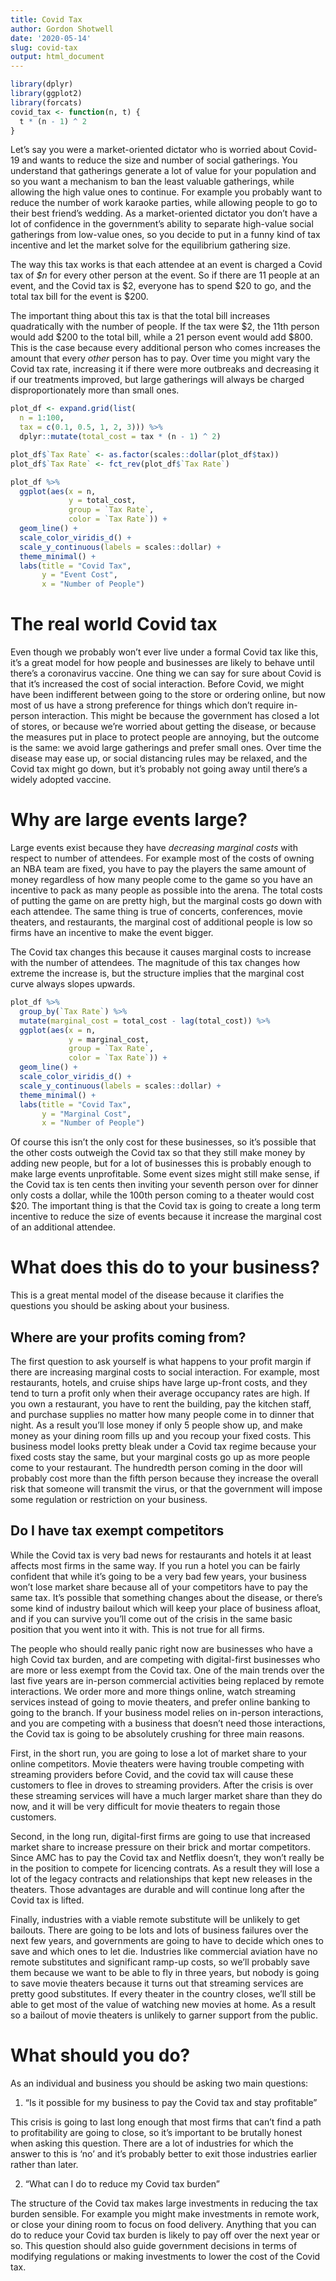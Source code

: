 ```yaml
---
title: Covid Tax
author: Gordon Shotwell
date: '2020-05-14'
slug: covid-tax
output: html_document
---
```

```r
library(dplyr)
library(ggplot2)
library(forcats)
covid_tax <- function(n, t) {
  t * (n - 1) ^ 2
}
```

Let's say you were a market-oriented dictator who is worried about Covid-19 and wants to reduce the size and number of social gatherings. 
You understand that gatherings generate a lot of value for your population and so you want a mechanism to ban the least valuable gatherings, while allowing the high value ones to continue. 
For example you probably want to reduce the number of work karaoke parties, while allowing people to go to their best friend's wedding.
As a market-oriented dictator you don't have a lot of confidence in the government's ability to separate high-value social gatherings from low-value ones, so you decide to put in a funny kind of tax incentive and let the market solve for the equilibrium gathering size.  

 

The way this tax works is that each attendee at an event is charged a Covid tax of _$n_ for every other person at the event.
So if there are 11 people at an event, and the Covid tax is $2, everyone has to spend $20 to go, and the total tax bill for the event is $200. 

The important thing about this tax is that the total bill increases quadratically with the number of people. 
If the tax were $2, the 11th person would add $200 to the total bill, while a 21 person event would add $800.
This is the case because every additional person who comes increases the amount that every _other_ person has to pay.
Over time you might vary the Covid tax rate, increasing it if there were more outbreaks and decreasing it if our treatments improved, but large gatherings will always be charged disproportionately more than small ones.

```r
plot_df <- expand.grid(list(
  n = 1:100, 
  tax = c(0.1, 0.5, 1, 2, 3))) %>% 
  dplyr::mutate(total_cost = tax * (n - 1) ^ 2)

plot_df$`Tax Rate` <- as.factor(scales::dollar(plot_df$tax))
plot_df$`Tax Rate` <- fct_rev(plot_df$`Tax Rate`)

plot_df %>% 
  ggplot(aes(x = n, 
             y = total_cost, 
             group = `Tax Rate`, 
             color = `Tax Rate`)) +
  geom_line() +
  scale_color_viridis_d() +
  scale_y_continuous(labels = scales::dollar) +
  theme_minimal() +
  labs(title = "Covid Tax",
       y = "Event Cost",
       x = "Number of People")
```


# The real world Covid tax

Even though we probably won't ever live under a formal Covid tax like this, 
it's a great model for how people and businesses are likely to behave until there's a coronavirus  vaccine. 
One thing we can say for sure about Covid is that it's increased the cost of social interaction. 
Before Covid, we might have been indifferent between going to the store or ordering online, 
but now most of us have a strong preference for things which don't require in-person interaction. 
This might be because the government has closed a lot of stores, or because we're worried about getting the disease, or because the measures put in place to protect people are annoying, but the outcome is the same: we avoid large gatherings and prefer small ones.
Over time the disease may ease up, or social distancing rules may be relaxed, and the Covid tax might go down, but it's probably not going away until there's a widely adopted vaccine.

# Why are large events large?

Large events exist because they have _decreasing marginal costs_ with respect to number of attendees. 
For example most of the costs of owning an NBA team are fixed, 
you have to pay the players the same amount of money regardless of how many people come to the game so you have an incentive to pack as many people as possible into the arena.
The total costs of putting the game on are pretty high, but the marginal costs go down with each attendee. 
The same thing is true of concerts, conferences, movie theaters, and restaurants, the marginal cost of additional people is low so firms have an incentive to make the event bigger. 

The Covid tax changes this because it causes marginal costs to increase with the number of attendees. 
The magnitude of this tax changes how extreme the increase is, but the structure implies that the marginal cost curve always slopes upwards.

```r
plot_df %>% 
  group_by(`Tax Rate`) %>% 
  mutate(marginal_cost = total_cost - lag(total_cost)) %>% 
  ggplot(aes(x = n, 
             y = marginal_cost, 
             group = `Tax Rate`, 
             color = `Tax Rate`)) +
  geom_line() +
  scale_color_viridis_d() +
  scale_y_continuous(labels = scales::dollar) +
  theme_minimal() +
  labs(title = "Covid Tax",
       y = "Marginal Cost",
       x = "Number of People")
```

Of course this isn't the only cost for these businesses, so it's possible that the other costs outweigh the Covid tax so that they still make money by adding new people, but for a lot of businesses this is probably enough to make large events unprofitable.
Some event sizes might still make sense, if the Covid tax is ten cents then inviting your seventh person over for dinner only costs a dollar, while the 100th person coming to a theater would cost $20. 
The important thing is that the Covid tax is going to create a long term incentive to reduce the size of events because it increase the marginal cost of an additional attendee.

# What does this do to your business?

This is a great mental model of the disease because it clarifies the questions you should be asking about your business.

## Where are your profits coming from?

The first question to ask yourself is what happens to your profit margin if there are increasing marginal costs to social interaction. 
For example, most restaurants, hotels, and cruise ships have large up-front costs, and they tend to turn a profit only when their average occupancy rates are high. 
If you own a restaurant, you have to rent the building, pay the kitchen staff, and purchase supplies no matter how many people come in to dinner that night. 
As a result you'll lose money if only 5 people show up, and make money as your dining room fills up and you recoup your fixed costs. 
This business model looks pretty bleak under a Covid tax regime because your fixed costs stay the same, but your marginal costs go up as more people come to your restaurant. 
The hundredth person coming in the door will probably cost more than the fifth person because they increase the overall risk that someone will transmit the virus, or that the government will impose some regulation or restriction on your business. 

## Do I have tax exempt competitors

While the Covid tax is very bad news for restaurants and hotels it at least affects most firms in the same way. 
If you run a hotel you can be fairly confident that while it's going to be a very bad few years, your business won't lose market share because all of your competitors have to pay the same tax.
It's possible that something changes about the disease, or there's some kind of industry bailout which will keep your place of business afloat, and if you can survive you'll come out of the crisis in the same basic position that you went into it with. This is not true for all firms. 

The people who should really panic right now are businesses who have a high Covid tax burden, and are competing with digital-first businesses who are more or less exempt from the Covid tax. 
One of the main trends over the last five years are in-person commercial activities being replaced by remote interactions. 
We order more and more things online, watch streaming services instead of going to movie theaters, and prefer online banking to going to the branch.
If your business model relies on in-person interactions, and you are competing with a business that doesn't need those interactions, the Covid tax is going to be absolutely crushing for three main reasons. 

First, in the short run, you are going to lose a lot of market share to your online competitors. 
Movie theaters were having trouble competing with streaming providers before Covid, and the covid tax will cause these customers to flee in droves to streaming providers. 
After the crisis is over these streaming services will have a much larger market share than they do now, and it will be very difficult for movie theaters to regain those customers.

Second, in the long run, digital-first firms are going to use that increased market share to increase pressure on their brick and mortar competitors. 
Since AMC has to pay the Covid tax and Netflix doesn't, they won't really be in the position to compete for licencing contrats.
As a result they will lose a lot of the legacy contracts and relationships that kept new releases in the theaters. 
Those advantages are durable and will continue long after the Covid tax is lifted. 

Finally, industries with a viable remote substitute will be unlikely to get bailouts. 
There are going to be lots and lots of business failures over the next few years, and governments are going to have to decide which ones to save and which ones to let die. 
Industries like commercial aviation have no remote substitutes and significant ramp-up costs, so we'll probably save them because we want to be able to fly in three years, 
but nobody is going to save movie theaters because it turns out that streaming services are pretty good substitutes.
If every theater in the country closes, we'll still be able to get most of the value of watching new movies at home.
As a result so a bailout of movie theaters is unlikely to garner support from the public.

# What should you do?

As an individual and business you should be asking two main questions:

1) "Is it possible for my business to pay the Covid tax and stay profitable"

This crisis is going to last long enough that most firms that can't find a path to profitability are going to close, so it's important to be brutally honest when asking this question.
There are a lot of industries for which the answer to this is 'no' and it's probably better to exit those industries earlier rather than later. 

2) "What can I do to reduce my Covid tax burden"

The structure of the Covid tax makes large investments in reducing the tax burden sensible.
For example you might make investments in remote work, or close your dining room to focus on food delivery.
Anything that you can do to reduce your Covid tax burden is likely to pay off over the next year or so.
This question should also guide government decisions in terms of modifying regulations or making investments to lower the cost of the Covid tax.


